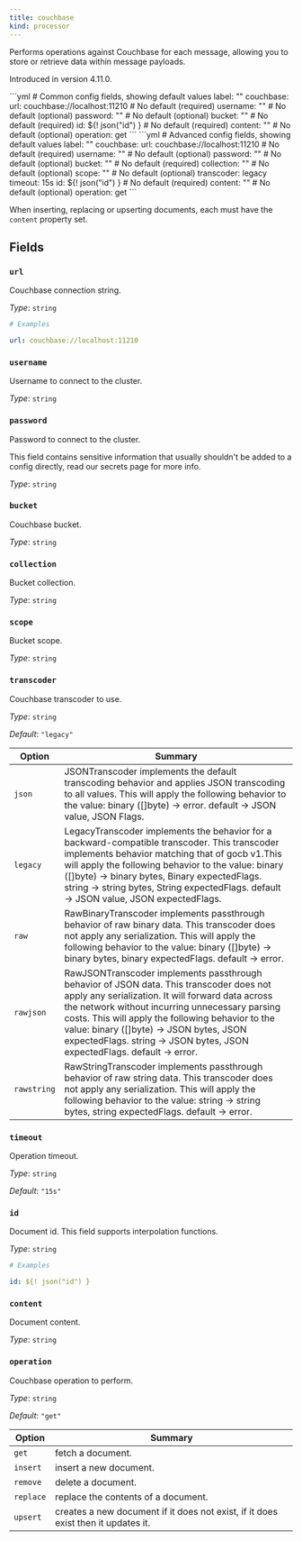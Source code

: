 ```yaml
---
title: couchbase
kind: processor
---
```


Performs operations against Couchbase for each message, allowing you to store or retrieve data within message payloads.

Introduced in version 4.11.0.


<Tabs>
<TabItem label="Common">
```yml
# Common config fields, showing default values
label: ""
couchbase:
  url: couchbase://localhost:11210 # No default (required)
  username: "" # No default (optional)
  password: "" # No default (optional)
  bucket: "" # No default (required)
  id: ${! json("id") } # No default (required)
  content: "" # No default (optional)
  operation: get
```
</TabItem>
<TabItem label="Advanced">
```yml
# Advanced config fields, showing default values
label: ""
couchbase:
  url: couchbase://localhost:11210 # No default (required)
  username: "" # No default (optional)
  password: "" # No default (optional)
  bucket: "" # No default (required)
  collection: "" # No default (optional)
  scope: "" # No default (optional)
  transcoder: legacy
  timeout: 15s
  id: ${! json("id") } # No default (required)
  content: "" # No default (optional)
  operation: get
```
</TabItem>
</Tabs>

When inserting, replacing or upserting documents, each must have the `content` property set.

## Fields

### `url`

Couchbase connection string.


*Type*: `string`


```yml
# Examples

url: couchbase://localhost:11210
```

### `username`

Username to connect to the cluster.


*Type*: `string`


### `password`

Password to connect to the cluster.
<Aside type="caution" title="Sensitive Information">
	This field contains sensitive information that usually shouldn't be added to a config directly, read our secrets page for more info.
</Aside>



*Type*: `string`


### `bucket`

Couchbase bucket.


*Type*: `string`


### `collection`

Bucket collection.


*Type*: `string`


### `scope`

Bucket scope.


*Type*: `string`


### `transcoder`

Couchbase transcoder to use.


*Type*: `string`

*Default*: `"legacy"`


| Option | Summary |
| ------ | ------- |
| `json` | JSONTranscoder implements the default transcoding behavior and applies JSON transcoding to all values. This will apply the following behavior to the value: binary ([]byte) -> error. default -> JSON value, JSON Flags. |
| `legacy` | LegacyTranscoder implements the behavior for a backward-compatible transcoder. This transcoder implements behavior matching that of gocb v1.This will apply the following behavior to the value: binary ([]byte) -> binary bytes, Binary expectedFlags. string -> string bytes, String expectedFlags. default -> JSON value, JSON expectedFlags. |
| `raw` | RawBinaryTranscoder implements passthrough behavior of raw binary data. This transcoder does not apply any serialization. This will apply the following behavior to the value: binary ([]byte) -> binary bytes, binary expectedFlags. default -> error. |
| `rawjson` | RawJSONTranscoder implements passthrough behavior of JSON data. This transcoder does not apply any serialization. It will forward data across the network without incurring unnecessary parsing costs. This will apply the following behavior to the value: binary ([]byte) -> JSON bytes, JSON expectedFlags. string -> JSON bytes, JSON expectedFlags. default -> error. |
| `rawstring` | RawStringTranscoder implements passthrough behavior of raw string data. This transcoder does not apply any serialization. This will apply the following behavior to the value: string -> string bytes, string expectedFlags. default -> error. |


### `timeout`

Operation timeout.


*Type*: `string`

*Default*: `"15s"`

### `id`

Document id.
This field supports interpolation functions.


*Type*: `string`


```yml
# Examples

id: ${! json("id") }
```

### `content`

Document content.


*Type*: `string`


### `operation`

Couchbase operation to perform.


*Type*: `string`

*Default*: `"get"`


| Option | Summary |
| ------ | ------- |
| `get` | fetch a document. |
| `insert` | insert a new document. |
| `remove` | delete a document. |
| `replace` | replace the contents of a document. |
| `upsert` | creates a new document if it does not exist, if it does exist then it updates it. |



